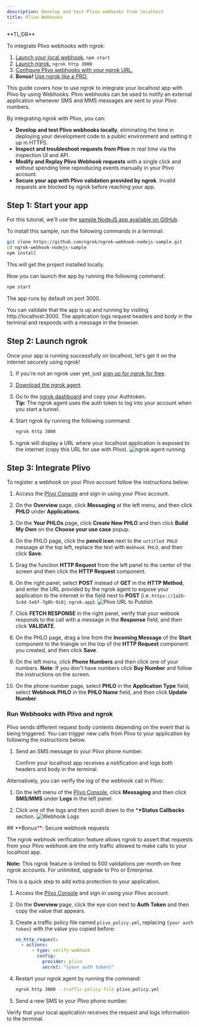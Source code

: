 ```yaml
---
description: Develop and test Plivo webhooks from localhost
title: Plivo Webhooks
---
```


<Tip>
**TL;DR**



To integrate Plivo webhooks with ngrok:

1. [Launch your local webhook.](#start-your-app) `npm start`
1. [Launch ngrok.](#start-ngrok) `ngrok http 3000`
1. [Configure Plivo webhooks with your ngrok URL.](#setup-webhook)
1. **Bonus!** [Use ngrok like a PRO.](#security)
</Tip>

This guide covers how to use ngrok to integrate your localhost app with Plivo by using Webhooks.
Plivo webhooks can be used to notify an external application whenever SMS and MMS messages are sent to your Plivo numbers.

By integrating ngrok with Plivo, you can:

- **Develop and test Plivo webhooks locally**, eliminating the time in deploying your development code to a public environment and setting it up in HTTPS.
- **Inspect and troubleshoot requests from Plivo** in real time via the inspection UI and API.
- **Modify and Replay Plivo Webhook requests** with a single click and without spending time reproducing events manually in your Plivo account.
- **Secure your app with Plivo validation provided by ngrok**. Invalid requests are blocked by ngrok before reaching your app.

## **Step 1**: Start your app 

For this tutorial, we'll use the [sample NodeJS app available on GitHub](https://github.com/ngrok/ngrok-webhook-nodejs-sample).

To install this sample, run the following commands in a terminal:

```bash
git clone https://github.com/ngrok/ngrok-webhook-nodejs-sample.git
cd ngrok-webhook-nodejs-sample
npm install
```

This will get the project installed locally.

Now you can launch the app by running the following command:

```bash
npm start
```

The app runs by default on port 3000.

You can validate that the app is up and running by visiting http://localhost:3000. The application logs request headers and body in the terminal and responds with a message in the browser.

## **Step 2**: Launch ngrok 

Once your app is running successfully on localhost, let's get it on the internet securely using ngrok!

1. If you're not an ngrok user yet, just [sign up for ngrok for free](https://ngrok.com/signup).

1. [Download the ngrok agent](https://download.ngrok.com).

1. Go to the [ngrok dashboard](https://dashboard.ngrok.com) and copy your Authtoken. <br />
   **Tip:** The ngrok agent uses the auth token to log into your account when you start a tunnel.
1. Start ngrok by running the following command:

   ```bash
   ngrok http 3000
   ```

1. ngrok will display a URL where your localhost application is exposed to the internet (copy this URL for use with Plivo).
   ![ngrok agent running](/img/integrations/launch_ngrok_tunnel.png)

## **Step 3**: Integrate Plivo 

To register a webhook on your Plivo account follow the instructions below:

1. Access the [Plivo Console](https://console.plivo.com/) and sign in using your Plivo account.

1. On the **Overview** page, click **Messaging** at the left menu, and then click **PHLO** under **Applications**.

1. On the **Your PHLOs** page, click **Create New PHLO** and then click **Build My Own** on the **Choose your use case** popup.

1. On the PHLO page, click the **pencil icon** next to the `untitled PHLO` message at the top left, replace the text with `Webhook PHLO`, and then click **Save**.

1. Drag the function **HTTP Request** from the left panel to the center of the screen and then click the **HTTP Request** component.

1. On the right panel, select **POST** instead of **GET** in the **HTTP Method**, and enter the URL provided by the ngrok agent to expose your application to the internet in the field next to **POST** (i.e. `https://1a2b-3c4d-5e6f-7g8h-9i0j.ngrok.app`).
   ![Plivo URL to Publish](img/ngrok_url_configuration_plivo.png)

1. Click **FETCH RESPONSE** in the right panel, verify that your webook responds to the call with a message in the **Response** field, and then click **VALIDATE**.

1. On the PHLO page, drag a line from the **Incoming Message** of the **Start** component to the triangle on the top of the **HTTP Request** component you created, and then click **Save**.

1. On the left menu, click **Phone Numbers** and then click one of your numbers.
   **Note**: If you don't have numbers click **Buy Number** and follow the instructions on the screen.

1. On the phone number page, select **PHLO** in the **Application Type** field, select **Webhook PHLO** in the **PHLO Name** field, and then click **Update Number**.

### Run Webhooks with Plivo and ngrok

Plivo sends different request body contents depending on the event that is being triggered.
You can trigger new calls from Plivo to your application by following the instructions below.

1. Send an SMS message to your Plivo phone number.

   Confirm your localhost app receives a notification and logs both headers and body in the terminal.

Alternatively, you can verify the log of the webhook call in Plivo:

1. On the left menu of the [Plivo Console](https://console.plivo.com/), click **Messaging** and then click **SMS/MMS** under **Logs** in the left panel.

1. Click one of the logs and then scroll down to the \***\*Status Callbacks** section.
   ![Webhook Logs](img/ngrok_logs_plivo.png)

<InspectingRequests />

<ReplayingRequests />
## **Bonus**: Secure webhook requests 

The ngrok webhook verification feature allows ngrok to assert that requests from your Plivo webhook are the only traffic allowed to make calls to your localhost app.

**Note:** This ngrok feature is limited to 500 validations per month on free ngrok accounts. For unlimited, upgrade to Pro or Enterprise.

This is a quick step to add extra protection to your application.

1. Access the [Plivo Console](https://console.plivo.com/) and sign in using your Plivo account.

1. On the **Overview** page, click the eye icon next to **Auth Token** and then copy the value that appears.

1. Create a traffic policy file named `plivo_policy.yml`, replacing `{your auth token}` with the value you copied before:

   ```yaml
   on_http_request:
     - actions:
         - type: verify-webhook
           config:
             provider: plivo
             secret: "{your auth token}"
   ```

1. Restart your ngrok agent by running the command:

   ```bash
   ngrok http 3000 --traffic-policy-file plivo_policy.yml
   ```

1. Send a new SMS to your Plivo phone number.

Verify that your local application receives the request and logs information to the terminal.
